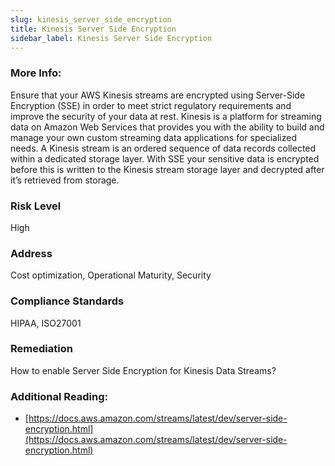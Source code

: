 ```yaml
---
slug: kinesis_server_side_encryption
title: Kinesis Server Side Encryption
sidebar_label: Kinesis Server Side Encryption
---
```


### More Info:

Ensure that your AWS Kinesis streams are encrypted using Server-Side Encryption (SSE) in order to meet strict regulatory requirements and improve the security of your data at rest. Kinesis is a platform for streaming data on Amazon Web Services that provides you with the ability to build and manage your own custom streaming data applications for specialized needs. A Kinesis stream is an ordered sequence of data records collected within a dedicated storage layer. With SSE your sensitive data is encrypted before this is written to the Kinesis stream storage layer and decrypted after it’s retrieved from storage.

### Risk Level

High

### Address

Cost optimization, Operational Maturity, Security

### Compliance Standards

HIPAA, ISO27001

### Remediation

How to enable Server Side Encryption for Kinesis Data Streams?

### Additional Reading:

- [https://docs.aws.amazon.com/streams/latest/dev/server-side-encryption.html](https://docs.aws.amazon.com/streams/latest/dev/server-side-encryption.html) 

